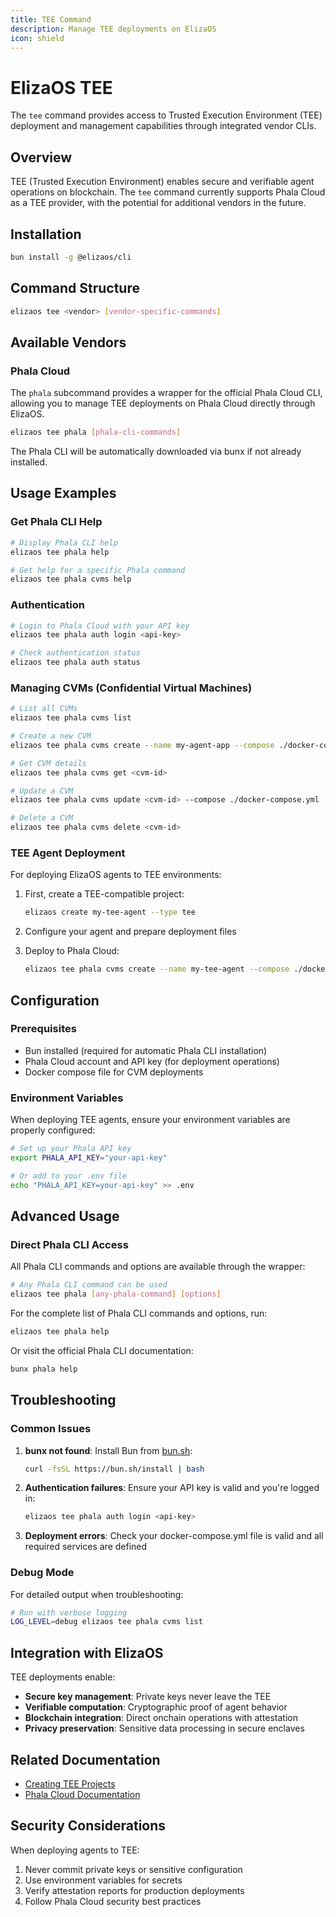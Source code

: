 ```yaml
---
title: TEE Command
description: Manage TEE deployments on ElizaOS
icon: shield
---
```


# ElizaOS TEE

The `tee` command provides access to Trusted Execution Environment (TEE) deployment and management capabilities through integrated vendor CLIs.

## Overview

TEE (Trusted Execution Environment) enables secure and verifiable agent operations on blockchain. The `tee` command currently supports Phala Cloud as a TEE provider, with the potential for additional vendors in the future.

## Installation

```bash
bun install -g @elizaos/cli
```

## Command Structure

```bash
elizaos tee <vendor> [vendor-specific-commands]
```

## Available Vendors

### Phala Cloud

The `phala` subcommand provides a wrapper for the official Phala Cloud CLI, allowing you to manage TEE deployments on Phala Cloud directly through ElizaOS.

```bash
elizaos tee phala [phala-cli-commands]
```

The Phala CLI will be automatically downloaded via bunx if not already installed.

## Usage Examples

### Get Phala CLI Help

```bash
# Display Phala CLI help
elizaos tee phala help

# Get help for a specific Phala command
elizaos tee phala cvms help
```

### Authentication

```bash
# Login to Phala Cloud with your API key
elizaos tee phala auth login <api-key>

# Check authentication status
elizaos tee phala auth status
```

### Managing CVMs (Confidential Virtual Machines)

```bash
# List all CVMs
elizaos tee phala cvms list

# Create a new CVM
elizaos tee phala cvms create --name my-agent-app --compose ./docker-compose.yml

# Get CVM details
elizaos tee phala cvms get <cvm-id>

# Update a CVM
elizaos tee phala cvms update <cvm-id> --compose ./docker-compose.yml

# Delete a CVM
elizaos tee phala cvms delete <cvm-id>
```

### TEE Agent Deployment

For deploying ElizaOS agents to TEE environments:

1. First, create a TEE-compatible project:

   ```bash
   elizaos create my-tee-agent --type tee
   ```

2. Configure your agent and prepare deployment files

3. Deploy to Phala Cloud:
   ```bash
   elizaos tee phala cvms create --name my-tee-agent --compose ./docker-compose.yml
   ```

## Configuration

### Prerequisites

- Bun installed (required for automatic Phala CLI installation)
- Phala Cloud account and API key (for deployment operations)
- Docker compose file for CVM deployments

### Environment Variables

When deploying TEE agents, ensure your environment variables are properly configured:

```bash
# Set up your Phala API key
export PHALA_API_KEY="your-api-key"

# Or add to your .env file
echo "PHALA_API_KEY=your-api-key" >> .env
```

## Advanced Usage

### Direct Phala CLI Access

All Phala CLI commands and options are available through the wrapper:

```bash
# Any Phala CLI command can be used
elizaos tee phala [any-phala-command] [options]
```

For the complete list of Phala CLI commands and options, run:

```bash
elizaos tee phala help
```

Or visit the official Phala CLI documentation:

```bash
bunx phala help
```

## Troubleshooting

### Common Issues

1. **bunx not found**: Install Bun from [bun.sh](https://bun.sh):

   ```bash
   curl -fsSL https://bun.sh/install | bash
   ```

2. **Authentication failures**: Ensure your API key is valid and you're logged in:

   ```bash
   elizaos tee phala auth login <api-key>
   ```

3. **Deployment errors**: Check your docker-compose.yml file is valid and all required services are defined

### Debug Mode

For detailed output when troubleshooting:

```bash
# Run with verbose logging
LOG_LEVEL=debug elizaos tee phala cvms list
```

## Integration with ElizaOS

TEE deployments enable:

- **Secure key management**: Private keys never leave the TEE
- **Verifiable computation**: Cryptographic proof of agent behavior
- **Blockchain integration**: Direct onchain operations with attestation
- **Privacy preservation**: Sensitive data processing in secure enclaves

## Related Documentation

- [Creating TEE Projects](/cli-reference/create#tee-trusted-execution-environment)
- [Phala Cloud Documentation](https://docs.phala.network/)

## Security Considerations

When deploying agents to TEE:

1. Never commit private keys or sensitive configuration
2. Use environment variables for secrets
3. Verify attestation reports for production deployments
4. Follow Phala Cloud security best practices